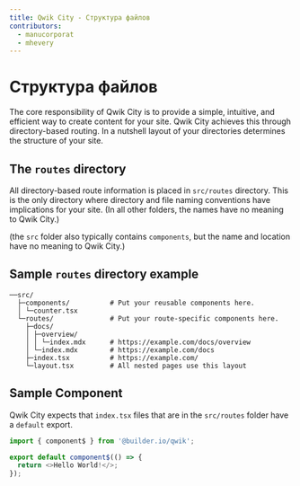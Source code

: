 ```yaml
---
title: Qwik City - Структура файлов
contributors:
  - manucorporat
  - mhevery
---
```


# Структура файлов

The core responsibility of Qwik City is to provide a simple, intuitive, and efficient way to create content for your site. Qwik City achieves this through directory-based routing. In a nutshell layout of your directories determines the structure of your site.

## The `routes` directory

All directory-based route information is placed in `src/routes` directory. This is the only directory where directory and file naming conventions have implications for your site. (In all other folders, the names have no meaning to Qwik City.)

(the `src` folder also typically contains `components`, but the name and location have no meaning to Qwik City.)

## Sample `routes` directory example

```
──src/
  ├─components/          # Put your reusable components here.
  │ └─counter.tsx
  └─routes/              # Put your route-specific components here.
    ├─docs/
    │ ├─overview/
    │ │ └─index.mdx      # https://example.com/docs/overview
    │ └─index.mdx        # https://example.com/docs
    ├─index.tsx          # https://example.com/
    └─layout.tsx         # All nested pages use this layout
```

## Sample Component

Qwik City expects that `index.tsx` files that are in the `src/routes` folder have a `default` export.

```typescript
import { component$ } from '@builder.io/qwik';

export default component$(() => {
  return <>Hello World!</>;
});
```
